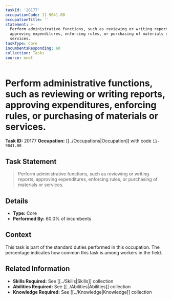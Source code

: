 ```yaml
---
taskId: '20177'
occupationCode: 11-9041.00
occupationTitle: ''
statement: >-
  Perform administrative functions, such as reviewing or writing reports,
  approving expenditures, enforcing rules, or purchasing of materials or
  services.
taskType: Core
incumbentsResponding: 60
collection: Tasks
source: onet
---
```

# Perform administrative functions, such as reviewing or writing reports, approving expenditures, enforcing rules, or purchasing of materials or services.

**Task ID:** 20177
**Occupation:** [[../Occupations|Occupation]] with code `11-9041.00`

## Task Statement

> Perform administrative functions, such as reviewing or writing reports, approving expenditures, enforcing rules, or purchasing of materials or services.

## Details

- **Type:** Core
- **Performed By:** 60.0% of incumbents

## Context

This task is part of the standard duties performed in this occupation. The percentage indicates how common this task is among workers in the field.

## Related Information

- **Skills Required:** See [[../Skills|Skills]] collection
- **Abilities Required:** See [[../Abilities|Abilities]] collection
- **Knowledge Required:** See [[../Knowledge|Knowledge]] collection
